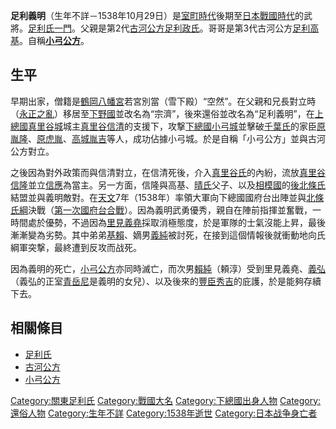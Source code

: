 {{unreferenced|time=2015-02-21T10:15:22+00:00}}
{{日本武士
|名稱= 足利 義明
|圖片名稱= 
|圖片大小= 
|圖片說明= 
|時代= [[室町時代|室町時代]]後期－[[日本戰國時代|日本戰國時代]]
|出生日期= 不詳
|出生地點= 
|逝世日期= [[天文_(後奈良天皇)|天文]]7年10月7日（1538年10月29日）
|逝世地點= 
|假名= 
|羅馬字= 
|幼名= 
|改名= 空然→宗濟→足利義明
|别名= [[小弓公方|小弓公方]]
|諡号= 
|神号= 
|戒名= 
|洗禮名= 
|墓所= [[千葉縣|千葉縣]][[市原市|市原市]]八幡御墓堂墓地內
|朝廷官位= [[右兵衛佐|右兵衛佐]]
|幕府職位= 
|主君= 
|藩= 
|氏族= [[足利氏|足利氏]]（[[古河公方|古河公方]]）
|父母= 父：[[足利政氏|足利政氏]]
|養父= 
|養母= 
|兄弟= 兄：[[足利高基|高基]]<BR>弟：[[足利基賴|基賴]]等
|姐妹= 
|正室= 
|側室= 
|嗣子= [[足利義純|義純]]、[[足利賴純|賴純]]
|嗣女= [[雪下等覺院|雪下等覺院]]、[[青岳尼|青岳尼]]、[[上杉憲寬|上杉憲寬]]妻）、[[旭山尼|旭山尼]]
|養子= 
|養女= 
}}
{{japanese|japanese=足利 義明|kana=あしかが よしあき|romaji=Ashikaga Yoshiaki}}
'''足利義明'''（生年不詳－1538年10月29日）是[[室町時代|室町時代]]後期至[[日本戰國時代|日本戰國時代]]的武將。[[足利氏|足利氏]][[一門|一門]]。父親是第2代[[古河公方|古河公方]][[足利政氏|足利政氏]]。哥哥是第3代古河公方[[足利高基|足利高基]]。自稱'''[[小弓公方|小弓公方]]'''。

== 生平 ==
早期出家，僧籍是[[鶴岡八幡宮|鶴岡八幡宮]]若宮別當（雪下殿）“空然”。在父親和兄長對立時（[[永正之亂|永正之亂]]）移居至[[下野國|下野國]]並改名為“宗濟”，後來還俗並改名為“足利義明”，在[[上總國|上總國]][[真里谷城|真里谷城]]城主[[真里谷信清|真里谷信清]]的支援下，攻撃[[下總國|下總國]][[小弓城|小弓城]]並擊破[[千葉氏|千葉氏]]的家臣[[原胤隆|原胤隆]]、[[原虎胤|原虎胤]]、[[高城胤吉|高城胤吉]]等人，成功佔據小弓城。於是自稱「小弓公方」並與古河公方對立。

之後因為對外政策而與信清對立，在信清死後，介入[[真里谷氏|真里谷氏]]的內紛，流放[[真里谷信隆|真里谷信隆]]並立[[真里谷信應|信應]]為當主。另一方面，信隆與高基、[[足利晴氏|晴氏]]父子、以及[[相模國|相模國]]的[[後北條氏|後北條氏]]結盟並與義明敵對。在[[天文_(後奈良天皇)|天文]]7年（1538年）率領大軍向下總國國府台出陣並與[[北條氏綱|北條氏綱]]決戰（[[第一次國府台之戰|第一次國府台合戰]]）。因為義明武勇優秀，親自在陣前指揮並奮戰，一時間處於優勢，不過因為[[里見義堯|里見義堯]]採取消極態度，於是軍隊的士氣沒能上昇，最後漸漸變為劣勢。其中弟弟[[足利基賴|基賴]]、嫡男[[足利義純|義純]]被討死，在接到這個情報後就衝動地向氏綱軍突撃，最終遭到反攻而战死。

因為義明的死亡，[[小弓公方|小弓公方]]亦同時滅亡，而次男[[足利賴純|賴純]]（頼淳）受到里見義堯、[[里見義弘|義弘]]（義弘的正室[[青岳尼|青岳尼]]是義明的女兒）、以及後來的[[豐臣秀吉|豐臣秀吉]]的庇護，於是能夠存續下去。

== 相關條目 ==
*[[足利氏|足利氏]]
*[[古河公方|古河公方]]
*[[小弓公方|小弓公方]]

[[Category:關東足利氏|Category:關東足利氏]]
[[Category:戰國大名|Category:戰國大名]]
[[Category:下總國出身人物|Category:下總國出身人物]]
[[Category:還俗人物|Category:還俗人物]]
[[Category:生年不詳|Category:生年不詳]]
[[Category:1538年逝世|Category:1538年逝世]]
[[Category:日本战争身亡者|Category:日本战争身亡者]]